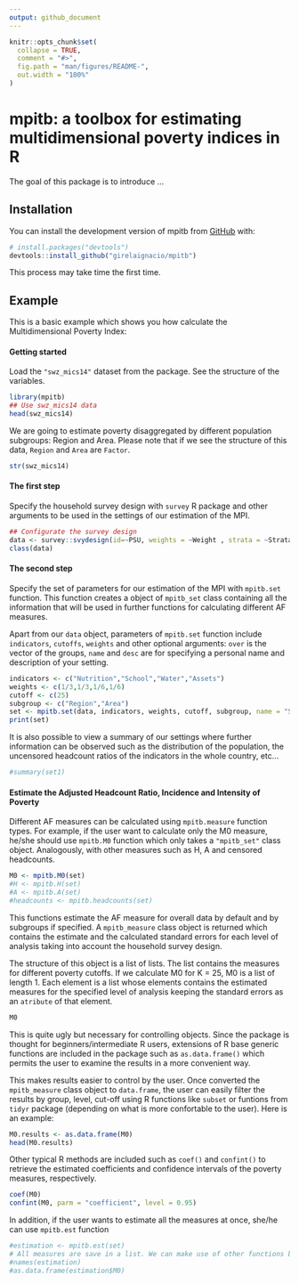 ```yaml
---
output: github_document
---
```


<!-- README.md is generated from README.Rmd. Please edit that file -->

```r
knitr::opts_chunk$set(
  collapse = TRUE,
  comment = "#>",
  fig.path = "man/figures/README-",
  out.width = "100%"
)
```

# mpitb: a toolbox for estimating multidimensional poverty indices in R

<!-- badges: start -->
<!-- badges: end -->

The goal of this package is to introduce ...

## Installation

You can install the development version of mpitb from [GitHub](https://github.com/) with:

```r
# install.packages("devtools")
devtools::install_github("girelaignacio/mpitb")
```
This process may take time the first time. 

## Example

This is a basic example which shows you how calculate the Multidimensional Poverty Index:

#### Getting started

Load the `"swz_mics14"` dataset from the package. See the structure of the variables. 

```r
library(mpitb)
## Use swz_mics14 data
head(swz_mics14)
```

We are going to estimate poverty disaggregated by different population subgroups: Region and Area. Please note that if we see the structure of this data, `Region` and ``Area`` are `Factor`.

```r
str(swz_mics14)
```

#### The first step

Specify the household survey design with `survey` R package and other arguments to be used in the settings of our estimation of the MPI. 

```r
## Configurate the survey design 
data <- survey::svydesign(id=~PSU, weights = ~Weight , strata = ~Strata, data = swz_mics14)
class(data)
```

#### The second step

Specify the set of parameters for our estimation of the MPI with `mpitb.set` function. This function creates a object of `mpitb_set` class containing all the information that will be used in further functions for calculating different AF measures.

Apart from our `data` object, parameters of `mpitb.set` function include `indicators`, `cutoffs`, `weights` and other optional arguments: `over` is the vector of the groups, `name` and `desc` are for specifying a personal name and description of your setting. 

```r
indicators <- c("Nutrition","School","Water","Assets")
weights <- c(1/3,1/3,1/6,1/6)
cutoff <- c(25)
subgroup <- c("Region","Area")
set <- mpitb.set(data, indicators, weights, cutoff, subgroup, name = "SWZ2014 Example", desc = "This is an example taken from the OPHI Summer School 2022")
print(set)
```

It is also possible to view a summary of our settings where further information can be observed such as the distribution of the population, the uncensored headcount ratios of the indicators in the whole country, etc... 

```r
#summary(set1)
```

#### Estimate the Adjusted Headcount Ratio, Incidence and Intensity of Poverty

Different AF measures can be calculated using `mpitb.measure` function types. For example, if the user want to calculate only the M0 measure, he/she should use `mpitb.M0` function which only takes a `"mpitb_set"` class object. Analogously, with other measures such as H, A and censored headcounts.

```r
M0 <- mpitb.M0(set)
#H <- mpitb.H(set)
#A <- mpitb.A(set)
#headcounts <- mpitb.headcounts(set)
```

This functions estimate the AF measure for overall data by default and by subgroups if specified. A `mpitb_measure` class object is returned which contains the estimate and the calculated standard errors for each level of analysis taking into account the household survey design. 

The structure of this object is a list of lists. The list contains the measures for different poverty cutoffs. If we calculate M0 for K = 25, M0 is a list of length 1. Each element is a list whose elements contains the estimated measures for the specified level of analysis keeping the standard errors as an `atribute` of that element. 

```r
M0
```

This is quite ugly but necessary for controlling objects. Since the package is thought for beginners/intermediate R users, extensions of R base generic functions are included in the package such as `as.data.frame()` which permits the user to examine the results in a more convenient way. 

This makes results easier to control by the user. Once converted the `mpitb_measure` class object to `data.frame`, the user can easily filter the results by group, level, cut-off using R functions like `subset` or funtions from `tidyr` package (depending on what is more confortable to the user). Here is an example:

```r
M0.results <- as.data.frame(M0)
head(M0.results)
```

Other typical R methods are included such as `coef()` and `confint()` to retrieve the estimated coefficients and confidence intervals of the poverty measures, respectively.
```r
coef(M0)
confint(M0, parm = "coefficient", level = 0.95)
```

In addition, if the user wants to estimate all the measures at once, she/he can use `mpitb.est` function

```r
#estimation <- mpitb.est(set)
# All measures are save in a list. We can make use of other functions by accessing to names of the list
#names(estimation)
#as.data.frame(estimation$M0)
```
